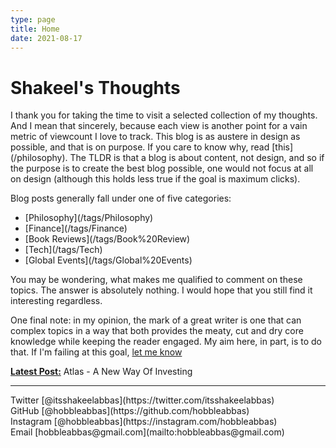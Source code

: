 ```yaml
---
type: page
title: Home
date: 2021-08-17
---
```


# Shakeel's Thoughts

<p>I thank you for taking the time to visit a selected collection of my thoughts. And I mean that sincerely, because each view is another point for a vain metric of viewcount I love to track. This blog is as austere in design as possible, and that is on purpose. If you care to know why, read [this](/philosophy). The TLDR is that a blog is about content, not design, and so if the purpose is to create the best blog possible, one would not focus at all on design (although this holds less true if the goal is maximum clicks).</p>
<p>Blog posts generally fall under one of five categories:</p>
<ul>
  <li>[Philosophy](/tags/Philosophy)</li>
  <li>[Finance](/tags/Finance)</li>
  <li>[Book Reviews](/tags/Book%20Review)</li>
  <li>[Tech](/tags/Tech)</li>
  <li>[Global Events](/tags/Global%20Events)</li>
</ul>
<p>You may be wondering, what makes me qualified to comment on these topics. The answer is absolutely nothing. I would hope that you still find it interesting regardless.</p>
<p>One final note: in my opinion, the mark of a great writer is one that can complex topics in a way that both provides the meaty, cut and dry core knowledge while keeping the reader engaged. My aim here, in part, is to do that. If I'm failing at this goal, <a href = "mailto:hobbleabbas@gmail.com">let me know</a></p>

[**Latest Post:**](/posts/atlas) Atlas - A New Way Of Investing

---

<div>
  Twitter [@itsshakeelabbas](https://twitter.com/itsshakeelabbas)
  <br />
  GitHub [@hobbleabbas](https://github.com/hobbleabbas)
  <br />
  Instagram [@hobbleabbas](https://instagram.com/hobbleabbas)
  <br />
  Email [hobbleabbas@gmail.com](mailto:hobbleabbas@gmail.com)
</div>
